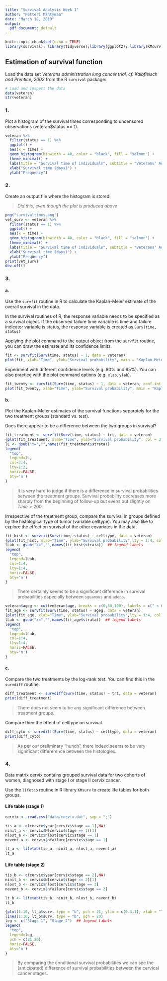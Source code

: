 ```yaml
---
title: "Survival Analysis Week 1"
author: "Petteri Mäntymaa"
date: "March 18, 2019"
output:
  pdf_document: default
---
```


```r
knitr::opts_chunk$set(echo = TRUE)
library(survival); library(tidyverse);library(ggplot2); library(KMsurv)
```

## Estimation of survival function

Load the data set *Veterans administration lung cancer trial, cf. Kalbfleisch and Prentice, 2002* from the R `survival` package:

```r
# Load and inspect the data
data(veteran)
str(veteran)
```

### 1.

Plot a histogram of the survival times corresponding to uncensored observations (veteran$status == 1).

```r
veteran %>%
  filter(status == 1) %>%
  ggplot() +
  aes(x = time) +
  geom_histogram(binwidth = 40, color = "black", fill = "salmon") +
  theme_minimal() +
  labs(title = "Survival time of individuals", subtitle = "Veterans' Administration Lung Cancer study") +
  xlab("Survival time (days)") +
  ylab("Frequency")
```

### 2.

Create an output file where the histogram is stored.

>*Did this, even though the plot is produced above*

```r
png("survivaltimes.png")
vet_surv <- veteran %>%
  filter(status == 1) %>%
  ggplot() +
  aes(x = time) +
  geom_histogram(binwidth = 40, color = "black", fill = "salmon") +
  theme_minimal() +
  labs(title = "Survival time of individuals", subtitle = "Veterans' Administration Lung Cancer study") +
  xlab("Survival time (days)") +
  ylab("Frequency")
print(vet_surv)
dev.off()
```

### 3.
#### a.

Use the `survfit` routine in R to calculate the Kaplan-Meier estimate of the overall survival in the data.

In the survival routines of R, the response variable needs to be specified as a survival object. If the observed failure time variable is time and failure indicator variable is status, the response variable is created as `Surv(time, status)`

Applying the plot command to the output object from the `survfit` routine, you can draw the estimate and its confidence limits.

```r
fit <- survfit(Surv(time, status) ~ 1, data = veteran)
plot(fit, xlab="Time", ylab="Survival probability", main = "Kaplan-Meier estimate of the overall survival \n(95 % confidence intervals)")
```

Experiment with different confidence levels (e.g. 80% and 95%). You can also practice with the plot command options (e.g. `xlab`, `ylab`).

```r
fit_twenty <- survfit(Surv(time, status) ~ 1, data = veteran, conf.int = 0.8)
plot(fit_twenty, xlab="Time", ylab="Survival probability", main = "Kaplan-Meier estimate of the overall survival \n(80 % confidence intervals)")
```

#### b.

Plot the Kaplan-Meier estimates of the survival functions separately for the two treatment groups (standard vs. test).

Does there appear to be a difference between the two groups in survival?

```r
fit_treatment <- survfit(Surv(time, status) ~ trt, data = veteran)
{plot(fit_treatment, xlab="Time", ylab="Survival probability", col = 3:4, lty=1:2, main = "Kaplan-Meier estimates of the survival function by treatment")
lL <- gsub("x=","",names(fit_treatment$strata))
legend(
  "top",
  legend=lL,
  col=3:4,
  lty=1:2,
  horiz=FALSE,
  bty='n')
}
```

>It is very hard to judge if there is a difference in survival probabilities between the treatment groups. Survival probability decreases more sharply from the beginning of follow-up but evens out slightly on $Time > 200$.

Irrespective of the treatment group, compare the survival in groups defined by the histological type of tumor (variable celltype). You may also like to explore the effect on survival of the other covariates in the data.

```r
fit_hist <- survfit(Surv(time, status) ~ celltype, data = veteran)
{plot(fit_hist, xlab="Time", ylab="Survival probability",lty = 1:4, col = 1:4, main = "Kaplan-Meier estimates of the survival function by histology")
lLab <- gsub("x=","",names(fit_hist$strata))  ## legend labels
legend(
  "top",
  legend=lLab,
  col=1:4,
  lty=1:4,
  horiz=FALSE,
  bty='n')
}
```

>There certainly seems to be a significant difference in survival probabilities especially between `squamous` and `adeno`.

```r
veteran$ageg <- cut(veteran$age, breaks = c(0,60,100), labels = c(" < 60", " >= 60"), right = F)
fit_age <- survfit(Surv(time, status) ~ ageg, data = veteran)
{plot(fit_age, xlab="Time", ylab="Survival probability",lty = 1:4, col = 1:4, main = "Kaplan-Meier estimates of the survival function by age group")
lLab <- gsub("x=","",names(fit_age$strata))  ## legend labels
legend(
  "top",
  legend=lLab,
  col=1:4,
  lty=1:4,
  horiz=FALSE,
  bty='n')
}
```

#### c.

Compare the two treatments by the log-rank test. You can find this in the `survdiff` routine.

```r
diff_treatment <- survdiff(Surv(time, status) ~ trt, data = veteran)
print(diff_treatment)
```

>There does not seem to be any significant difference between treatment groups.

Compare then the effect of celltype on survival.

```r
diff_cyto <- survdiff(Surv(time, status) ~ celltype, data = veteran)
print(diff_cyto)
```

> As per our preliminary "hunch", there indeed seems to be very significant differerence between the histologies.

### 4.

Data matrix cervix contains grouped survival data for two cohorts of women, diagnosed with stage I or stage II cervix cancer.

Use the `lifetab` routine in R library `KMsurv` to create life tables for both groups.

#### Life table (stage 1)
```r
cervix <- read.csv("data/cervix.dat", sep = ";")

tis_a <- c(cervix$year[cervix$stage == 1],NA)
ninit_a <- cervix$N[cervix$stage == 1][1]
nlost_a <- cervix$nlost[cervix$stage == 1]
nevent_a <- cervix$nfailure[cervix$stage == 1]

lt_a <- lifetab(tis_a, ninit_a, nlost_a, nevent_a)
lt_a
```

#### Life table (stage 2)
```r
tis_b <- c(cervix$year[cervix$stage == 2],NA)
ninit_b <- cervix$N[cervix$stage == 2][1]
nlost_b <- cervix$nlost[cervix$stage == 2]
nevent_b <- cervix$nfailure[cervix$stage == 2]

lt_b <- lifetab(tis_b, ninit_b, nlost_b, nevent_b)
lt_b
```


```r
{plot(1:10, lt_a$surv, type = "b", pch = 21, ylim = c(0.3,1), xlab = "Time (years)", ylab = "Survival probability", main = "Estimated conditional survival probability by cervical cancer stage" )
lines(1:10, lt_b$surv, type = "b", pch = 20)
leg <- c("Stage 1", "Stage 2")  ## legend labels
legend(
  "top",
  legend=leg,
  pch = c(21,20),
  horiz=FALSE,
  bty='n')
}

```

> By comparing the conditional survival probabilities we can see the (anticipated) difference of survival probabilities between the cervical cancer stages.
